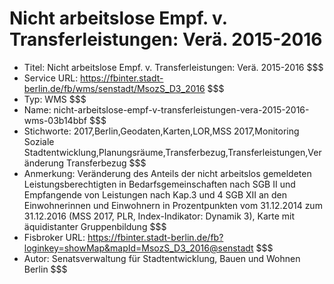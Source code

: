 # Nicht arbeitslose Empf. v. Transferleistungen: Verä. 2015-2016
- Titel: Nicht arbeitslose Empf. v. Transferleistungen: Verä. 2015-2016 $$$
- Service URL: https://fbinter.stadt-berlin.de/fb/wms/senstadt/MsozS_D3_2016 $$$
- Typ: WMS $$$
- Name: nicht-arbeitslose-empf-v-transferleistungen-vera-2015-2016-wms-03b14bbf $$$
- Stichworte: 2017,Berlin,Geodaten,Karten,LOR,MSS 2017,Monitoring Soziale Stadtentwicklung,Planungsräume,Transferbezug,Transferleistungen,Veränderung Transferbezug $$$
- Anmerkung: Veränderung des Anteils der nicht arbeitslos gemeldeten Leistungsberechtigten in Bedarfsgemeinschaften nach SGB II und Empfangende von Leistungen nach Kap.3 und 4 SGB XII an den Einwohnerinnen und Einwohnern in Prozentpunkten vom 31.12.2014 zum 31.12.2016 (MSS 2017, PLR, Index-Indikator: Dynamik 3), Karte mit äquidistanter Gruppenbildung $$$
- Fisbroker URL: https://fbinter.stadt-berlin.de/fb?loginkey=showMap&mapId=MsozS_D3_2016@senstadt $$$
- Autor: Senatsverwaltung für Stadtentwicklung, Bauen und Wohnen Berlin $$$
